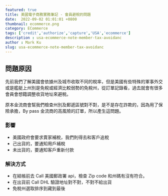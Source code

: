 ```yaml
---
featured: true
title: 美國電子商務實務筆記 - 會員避稅的問題
date:  2022-09-02 01:01:01 +0800
thumbnail: ecommerce.png
category: ECommerce
tags: ['credit','authorize','capture','USA','ecommerce']
description : usa-ecommerce-note-member-tax-avoidanc
author : Mark Ku
slug: usa-ecommerce-note-member-tax-avoidanc
---
```

## 問題原因
先前我們了解美國會依據州及城市收取不同的稅率，但是美國有些特殊的軍事外交或是艦艇上州別是免稅或經濟比較弱勢的免稅州，從訂單記錄看，過去就會有很多會員會想籍調整收貨地址來避稅。

原本金流商會幫我們檢查州別及郵遞區號對不對，是不是存在詐欺的，因為用了保險承擔，By pass 金流商的高風險的訂單，所以產生這問題。

### 影響
* 美國政府會要求賣家補稅，我們則得去和客戶追稅
* 己出貨的，要通知用戶補稅
* 未出貨的，要通知客戶重新付款

### 解決方式
* 在結帳前去 Call 美國郵政署 api，檢查 Zip code 和州碼有沒有符合。
* 在出貨前 Call DHL 驗證地址對不對，不對不給出貨
* 免稅州選取排序到藏到最後